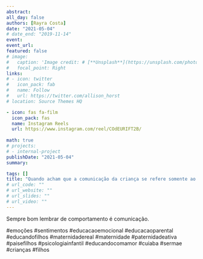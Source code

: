 ```yaml
---
abstract:  
all_day: false
authors: [Rayra Costa]
date: "2021-05-04"
# date_end: "2019-11-14"
event: 
event_url: 
featured: false
# image: 
#   caption: 'Image credit: # [**Unsplash**](https://unsplash.com/photos/bzdhc5b3Bxs)'
#   focal_point: Right
links:
# - icon: twitter
#   icon_pack: fab
#   name: Follow
#   url: https://twitter.com/allison_horst
# location: Source Themes HQ

- icon: fas fa-film
  icon_pack: fas
  name: Instagram Reels
  url: https://www.instagram.com/reel/COdEURIFT2B/
  
math: true
# projects:
# - internal-project
publishDate: "2021-05-04"
summary: 

tags: []
title: "Quando acham que a comunicação da criança se refere somente ao falar..."
# url_code: ""
# url_website: ""
# url_slides: ""
# url_video: ""
---
```


Sempre bom lembrar de comportamento é comunicação.


#emoções #sentimentos #educacaoemocional #educacaoparental #educandofilhos #maternidadereal #maternidade #paternidadeativa #paisefilhos #psicologiainfantil #educandocomamor #cuiaba #sermae #crianças #filhos
